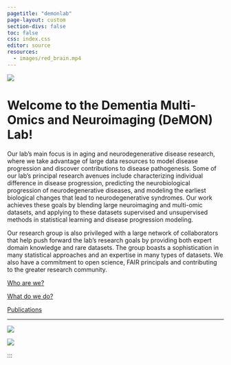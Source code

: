 ```yaml
---
pagetitle: "demonlab"
page-layout: custom
section-divs: false
toc: false
css: index.css
editor: source
resources: 
  - images/red_brain.mp4
---
```


::: {.hello-quarto}

::: {.content-block}

![](images/banner.png)


# Welcome to the Dementia Multi-Omics and Neuroimaging (DeMON) Lab!

Our lab’s main focus is in aging and neurodegenerative disease research, where we take advantage of large data resources to model disease progression and discover contributions to disease pathogenesis. Some of our lab’s principal research avenues include characterizing individual difference in disease progression, predicting the neurobiological progression of neurodegenerative diseases, and modeling the earliest biological changes that lead to neurodegenerative syndromes. Our work achieves these goals by blending large neuroimaging and multi-omic datasets, and applying to these datasets supervised and unsupervised methods in statistical learning and disease progression modeling.

Our research group is also privileged with a large network of collaborators that help push forward the lab’s research goals by providing both expert domain knowledge and rare datasets. The group boasts a sophistication in many statistical approaches and an expertise in many types of datasets. We also have a commitment to open science, FAIR principals and contributing to the greater research community.

<!-- ### Research -->

<!-- Descriptive and captivating text about what we are trying to achieve.  -->

<!-- - Here is an example of a question, which we are trying to answer in [project A](projects/example2) -->
<!-- - Here is another one, which we are trying to answer in [project B](projects/example-project) -->


::: {.grid}

::: {.g-col-4}

[Who are we?](members.qmd){.btn-action-primary .btn-action .btn .btn-primary .btn-lg role="button"}

:::

::: {.g-col-4}

[What do we do?](projects.qmd){.btn-action-primary .btn-action .btn .btn-primary .btn-lg role="button"}

:::

::: {.g-col-4}

[Publications](papers.qmd){.btn-action-primary .btn-action .btn .btn-primary .btn-lg role="button"}

:::

:::

:::

:::




::: {.hello-quarto}
::: {.content-block}

---


::: {.grid}

::: {.g-col-6}


[![](images/lundolog.png)](https://lu.se/)


:::


::: {.g-col-6}

[![](images/scilifelab_logo.png)](https://scilifelab.se/)


:::

:::

:::

:::
:::




<!-- # Methodology and data -->

<!-- Lorem ipsum dolor sit amet, consectetur adipiscing elit. Nulla consequat turpis vel massa euismod dignissim consectetur in sem. Nullam hendrerit eros vel urna facilisis, commodo porta nisi dignissim. -->

<!-- <ul class="nav nav-pills" id="hello-quarto-tab" role="tablist"> -->
<!--   <li class="nav-item" role="presentation"> -->
<!--     <button class="nav-link active" id="meth-tab" data-bs-toggle="tab" data-bs-target="#meth" type="button" role="tab" aria-controls="meth" aria-selected="true">Methodology</button> -->
<!--   </li> -->
<!--   <li class="nav-item" role="presentation"> -->
<!--     <button class="nav-link" id="data-tab" data-bs-toggle="tab" data-bs-target="#data" type="button" role="tab" aria-controls="data" aria-selected="false">Data</button> -->
<!--   </li> -->
<!-- </ul> -->

<!-- <div class="tab-content" id="hello-quarto-tabcontent"> -->

<!-- <div class="tab-pane fade  show active" id="meth" role="tabpanel" aria-labelledby="meth-tab"> -->


<!-- ::: {.grid} -->
<!-- ::: {.g-col-6} -->
<!-- Lorem ipsum dolor sit amet, consectetur adipiscing elit. Nulla consequat turpis vel massa euismod dignissim consectetur in sem. Nullam hendrerit eros vel urna facilisis, commodo porta nisi dignissim. Nunc consectetur tortor nisi, nec molestie turpis pretium egestas. Vestibulum rhoncus congue ligula in commodo. Integer congue ex eget nibh fermentum, ut venenatis ex volutpat. Pellentesque imperdiet auctor lobortis. Donec elit massa, imperdiet sit amet neque sed, pellentesque pulvinar dolor. Curabitur consequat gravida mauris vel mattis. Vivamus id dui ut tellus molestie maximus a eu leo. Nulla nibh ligula, commodo quis dui vel, tempus porta ipsum. -->
<!-- ::: -->

<!-- ::: {.g-col-4} -->
<!-- ![](images/demon.jpeg) -->
<!-- ::: -->
<!-- ::: -->

<!-- </div> -->

<!-- <div class="tab-pane fade" id="data" role="tabpanel" aria-labelledby="data-tab"> -->

<!-- ::: {.grid} -->

<!-- ::: {.g-col-6} -->

<!-- Lorem ipsum dolor sit amet, consectetur adipiscing elit. Nulla consequat turpis vel massa euismod dignissim consectetur in sem. Nullam hendrerit eros vel urna facilisis, commodo porta nisi dignissim. Nunc consectetur tortor nisi, nec molestie turpis pretium egestas. Vestibulum rhoncus congue ligula in commodo. Integer congue ex eget nibh fermentum, ut venenatis ex volutpat. Pellentesque imperdiet auctor lobortis. Donec elit massa, imperdiet sit amet neque sed, pellentesque pulvinar dolor. Curabitur consequat gravida mauris vel mattis. Vivamus id dui ut tellus molestie maximus a eu leo. Nulla nibh ligula, commodo quis dui vel, tempus porta ipsum. -->

<!-- ::: -->



<!-- ::: {.g-col-6} -->

<!-- ```{r} -->
<!-- with(mtcars, plot(mpg, qsec)) -->
<!-- ``` -->


<!-- ::: -->
<!-- ::: -->

<!-- </div> -->


<!-- </div> -->


<!-- ::: -->
<!-- ::: -->

